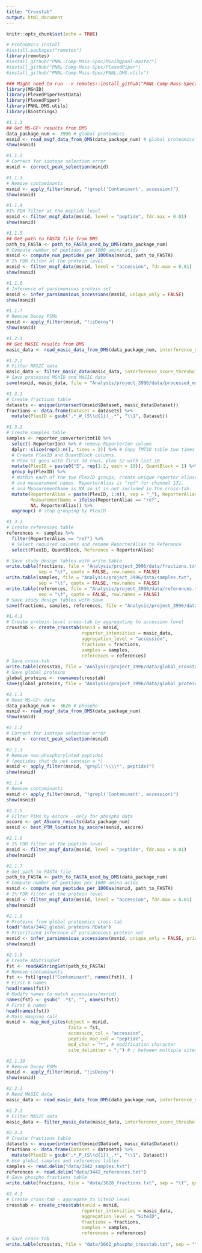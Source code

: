 ---
title: "Crosstab"
output: html_document
---

```{r packages, include=FALSE}
knitr::opts_chunk$set(echo = TRUE)

# Proteomics Install
#install.packages("remotes")
library(remotes)
#install_github("PNNL-Comp-Mass-Spec/MSnID@pnnl-master")
#install_github("PNNL-Comp-Mass-Spec/PlexedPiper")
#install_github("PNNL-Comp-Mass-Spec/PNNL.DMS.utils")

### Might need to run --> remotes::install_github("PNNL-Comp-Mass-Spec/MSnID@pnnl-master", upgrade = F, force = T)
library(MSnID)
library(PlexedPiperTestData)
library(PlexedPiper)
library(PNNL.DMS.utils)
library(Biostrings)
```

```{r proteomics}
#1.1.1
## Get MS-GF+ results from DMS
data_package_num <- 3996 # global proteomics
msnid <- read_msgf_data_from_DMS(data_package_num) # global proteomics
show(msnid)

#1.1.2
# Correct for isotope selection error
msnid <- correct_peak_selection(msnid)

#1.1.3
# Remove contaminants
msnid <- apply_filter(msnid, "!grepl('Contaminant', accession)")
show(msnid)

#1.1.4
#1% FDR filter at the peptide level
msnid <- filter_msgf_data(msnid, level = "peptide", fdr.max = 0.01)
show(msnid)

#1.1.5
## Get path to FASTA file from DMS
path_to_FASTA <- path_to_FASTA_used_by_DMS(data_package_num)
# Compute number of peptides per 1000 amino acids
msnid <- compute_num_peptides_per_1000aa(msnid, path_to_FASTA)
# 1% FDR filter at the protein level
msnid <- filter_msgf_data(msnid, level = "accession", fdr.max = 0.01)
show(msnid)

#1.1.6
# Inference of parsimonious protein set
msnid <- infer_parsimonious_accessions(msnid, unique_only = FALSE)
show(msnid)

#1.1.7
# Remove Decoy PSMs
msnid <- apply_filter(msnid, "!isDecoy")
show(msnid)

#1.2.1
## Get MASIC results from DMS
masic_data <- read_masic_data_from_DMS(data_package_num, interference_score = TRUE)

#1.2.2
# Filter MASIC data
masic_data <- filter_masic_data(masic_data, interference_score_threshold = 0.5, s2n_threshold = 0)
# Save processed MSnID and MASIC data
save(msnid, masic_data, file = "Analysis/project_3996/data/processed_msnid_and_masic.RData", compress = TRUE)

#1.3.1
# Create fractions table
datasets <- unique(intersect(msnid$Dataset, masic_data$Dataset))
fractions <- data.frame(Dataset = datasets) %>% 
  mutate(PlexID = gsub(".*_W_(S\\d{1})_.*", "\\1", Dataset))

#1.3.2
# Create samples table
samples <- reporter_converter$tmt10 %>% 
  select(-ReporterIon) %>% # remove ReporterIon column
  dplyr::slice(rep(1:n(), times = 2)) %>% # Copy TMT10 table two times (2 plexes)
  # Create PlexID and QuantBlock columns. 
  # Plex S1 goes with first 10 rows, plex S2 with last 10
  mutate(PlexID = paste0("S", rep(1:2, each = 10)), QuantBlock = 1) %>% 
  group_by(PlexID) %>% 
  # Within each of the two PlexID groups, create unique reporter aliases
  # and measurement names. ReporterAlias is "ref" for channel 131,
  # and MeasurementName is NA so it is not included in the cross-tab.
  mutate(ReporterAlias = paste(PlexID, 1:n(), sep = "_"), ReporterAlias = ifelse(ReporterName == "131", "ref", ReporterAlias),
         MeasurementName = ifelse(ReporterAlias == "ref", 
         NA, ReporterAlias)) %>% 
  ungroup() # stop grouping by PlexID

#1.3.3
# Create references table
references <- samples %>% 
  filter(ReporterAlias == "ref") %>% 
  # Select required columns and rename ReporterAlias to Reference
  select(PlexID, QuantBlock, Reference = ReporterAlias)

# Save study design tables with write.table
write.table(fractions, file = "Analysis/project_3996/data/fractions.txt",
            sep = "\t", quote = FALSE, row.names = FALSE)
write.table(samples, file = "Analysis/project_3996/data/samples.txt",
            sep = "\t", quote = FALSE, row.names = FALSE)
write.table(references, file = "Analysis/project_3996/data/references.txt",
            sep = "\t", quote = FALSE, row.names = FALSE)
# Save study design tables with save
save(fractions, samples, references, file = "Analysis/project_3996/data/study_design_tables.RData")

#1.4.1
# Create protein-level cross-tab by aggregating to accession level
crosstab <- create_crosstab(msnid = msnid, 
                            reporter_intensities = masic_data,
                            aggregation_level = "accession",
                            fractions = fractions, 
                            samples = samples, 
                            references = references)
# Save cross-tab
write.table(crosstab, file = "Analysis/project_3996/data/global_crosstab.txt", sep = "\t", quote = FALSE, row.names = TRUE)
# Save global proteins
global_proteins <- rownames(crosstab)
save(global_proteins, file = "Analysis/project_3996/data/global_proteins.RData")
```


```{r phosphoproteomics}
#2.1.1
# Read MS-GF+ data
data_package_num <- 3626 # phospho
msnid <- read_msgf_data_from_DMS(data_package_num)
show(msnid)

#2.1.2
# Correct for isotope selection error
msnid <- correct_peak_selection(msnid)

#2.1.3
# Remove non-phosphorylated peptides
# (peptides that do not contain a *)
msnid <- apply_filter(msnid, "grepl('\\\\*', peptide)")
show(msnid)

#2.1.4
# Remove contaminants
msnid <- apply_filter(msnid, "!grepl('Contaminant', accession)")
show(msnid)

#2.1.5
# Filter PTMs by Ascore - only for phospho data
ascore <- get_AScore_results(data_package_num)
msnid <- best_PTM_location_by_ascore(msnid, ascore)

#2.1.6
# 1% FDR filter at the peptide level
msnid <- filter_msgf_data(msnid, level = "peptide", fdr.max = 0.01)
show(msnid)

#2.1.7
# Get path to FASTA file
path_to_FASTA <- path_to_FASTA_used_by_DMS(data_package_num)
# Compute number of peptides per 1000 amino acids
msnid <- compute_num_peptides_per_1000aa(msnid, path_to_FASTA)
# 1% FDR filter at the protein level
msnid <- filter_msgf_data(msnid, level = "accession", fdr.max = 0.01)
show(msnid)

#2.1.8
# Proteins from global proteomics cross-tab
load("data/3442_global_proteins.RData")
# Prioritized inference of parsimonious protein set
msnid <- infer_parsimonious_accessions(msnid, unique_only = FALSE, prior = global_proteins)
show(msnid)

#2.1.9
# Create AAStringSet
fst <- readAAStringSet(path_to_FASTA)
# Remove contaminants
fst <- fst[!grepl("Contaminant", names(fst)), ]
# First 6 names
head(names(fst))
# Modify names to match accessions(msnid)
names(fst) <- gsub(" .*$", "", names(fst))
# First 6 names
head(names(fst))
# Main mapping call
msnid <- map_mod_sites(object = msnid, 
                       fasta = fst, 
                       accession_col = "accession", 
                       peptide_mod_col = "peptide",
                       mod_char = "*", # modification character
                       site_delimiter = ";") # ; between multiple sites

#2.1.10
# Remove Decoy PSMs
msnid <- apply_filter(msnid, "!isDecoy")
show(msnid)

#2.2.1
# Read MASIC data
masic_data <- read_masic_data_from_DMS(data_package_num, interference_score = TRUE)

#2.2.2
# Filter MASIC data
masic_data <- filter_masic_data(masic_data, interference_score_threshold = 0.5, s2n_threshold = 0)

#2.3.1
# Create fractions table
datasets <- unique(intersect(msnid$Dataset, masic_data$Dataset))
fractions <- data.frame(Dataset = datasets) %>% 
  mutate(PlexID = gsub(".*_P_(S\\d{1})_.*", "\\1", Dataset))
# Use global samples and references tables
samples <- read.delim("data/3442_samples.txt")
references <- read.delim("data/3442_references.txt")
# Save phospho fractions table
write.table(fractions, file = "data/3626_fractions.txt", sep = "\t", quote = FALSE, row.names = FALSE)

#2.4.1
# Create cross-tab - aggregate to SiteID level
crosstab <- create_crosstab(msnid = msnid, 
                            reporter_intensities = masic_data,
                            aggregation_level = "SiteID",
                            fractions = fractions, 
                            samples = samples, 
                            references = references)
# Save cross-tab
write.table(crosstab, file = "data/3662_phospho_crosstab.txt", sep = "\t", quote = FALSE, row.names = TRUE)
```